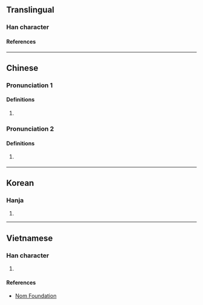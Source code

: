 {{character info/new}}
==Translingual==

===Han character===
{{Han char|rn=85|rad=水|as=07|sn=10|four=36180|canj=EBUC|ids=⿰氵貝}}

====References====
{{Han ref|kx=0625.240|dkj=17513|dj=1027.090|hdz=31623.040|uh=6D7F}}

----

==Chinese==
{{zh-forms|s=𬇙}}

===Pronunciation 1===
{{zh-pron
|m=pèi
|c=bui3
|mc=y
|oc=y
|ma=
|cat=pn
}}

====Definitions====
{{zh-hanzi}}
# {{lb|zh|archaic}} {{zh-only|浿水|an [[ancient]] [[name]] of the {{w|Taedong River}} in [[modern-day]] [[North Korea]]}}

===Pronunciation 2===
{{zh-pron
|m=bèi
}}

====Definitions====
{{zh-hanzi}}
# {{n-g|[[use]]d in [[placename]]s}}
#: {{zh-x|^虎浿[𬇙]{bèi}|the name of a place in [[Fujian]]}}

----

==Korean==

===Hanja===
{{ko-hanja|패}}

# {{rfdef|ko|sort=水07}}

----

==Vietnamese==

===Han character===
{{vi-readings|rs=水07|reading=phối}}

# {{rfdef|vi|sort=水07}}

====References====
* [http://nomfoundation.org/common/nom_details.php?codepoint=6d7f Nom Foundation]